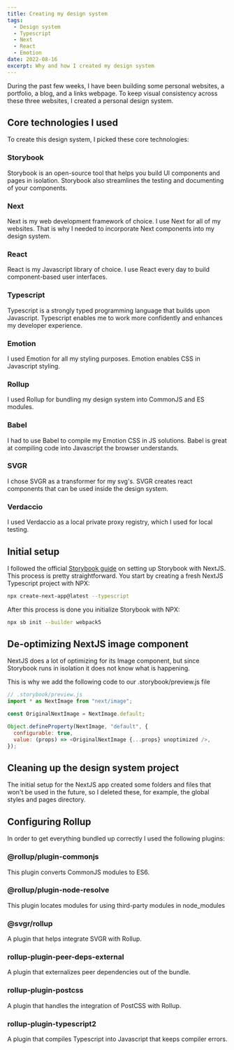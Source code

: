 ```yaml
---
title: Creating my design system
tags:
  - Design system
  - Typescript
  - Next
  - React
  - Emotion
date: 2022-08-16
excerpt: Why and how I created my design system
---
```


<ContentBlock>

During the past few weeks, I have been building some personal websites, a portfolio, a blog, and a links webpage. To keep visual consistency across these three websites, I created a personal design system.

</ContentBlock>

<ContentBlock>

## Core technologies I used

To create this design system, I picked these core technologies:

### Storybook

Storybook is an open-source tool that helps you build UI components and pages in isolation. Storybook also streamlines the testing and documenting of your components.

### Next

Next is my web development framework of choice. I use Next for all of my websites. That is why I needed to incorporate Next components into my design system.

### React

React is my Javascript library of choice. I use React every day to build component-based user interfaces.

### Typescript

Typescript is a strongly typed programming language that builds upon Javascript. Typescript enables me to work more confidently and enhances my developer experience.

### Emotion

I used Emotion for all my styling purposes. Emotion enables CSS in Javascript styling.

### Rollup

I used Rollup for bundling my design system into CommonJS and ES modules.

### Babel

I had to use Babel to compile my Emotion CSS in JS solutions. Babel is great at compiling code into Javascript the browser understands.

### SVGR

I chose SVGR as a transformer for my svg's. SVGR creates react components that can be used inside the design system.

### Verdaccio

I used Verdaccio as a local private proxy registry, which I used for local testing.

</ContentBlock>

<ContentBlock>

## Initial setup

I followed the official [Storybook guide](https://storybook.js.org/blog/get-started-with-storybook-and-next-js/) on setting up Storybook with NextJS. This process is pretty straightforward. You start by creating a fresh NextJS Typescript project with NPX:

```bash
npx create-next-app@latest --typescript
```

After this process is done you initialize Storybook with NPX:

```bash
npx sb init --builder webpack5
```

</ContentBlock>

<ContentBlock>

## De-optimizing NextJS image component

NextJS does a lot of optimizing for its Image component, but since Storybook runs in isolation it does not know what is happening.

This is why we add the following code to our .storybook/preview.js file

```js
// .storybook/preview.js
import * as NextImage from "next/image";

const OriginalNextImage = NextImage.default;

Object.defineProperty(NextImage, "default", {
  configurable: true,
  value: (props) => <OriginalNextImage {...props} unoptimized />,
});
```

</ContentBlock>

<ContentBlock>

## Cleaning up the design system project

The initial setup for the NextJS app created some folders and files that won't be used in the future, so I deleted these, for example, the global styles and pages directory.

</ContentBlock>

<ContentBlock>

## Configuring Rollup

In order to get everything bundled up correctly I used the following plugins:

### @rollup/plugin-commonjs

This plugin converts CommonJS modules to ES6.

### @rollup/plugin-node-resolve

This plugin locates modules for using third-party modules in node_modules

### @svgr/rollup

A plugin that helps integrate SVGR with Rollup.

### rollup-plugin-peer-deps-external

A plugin that externalizes peer dependencies out of the bundle.

### rollup-plugin-postcss

A plugin that handles the integration of PostCSS with Rollup.

### rollup-plugin-typescript2

A plugin that compiles Typescript into Javascript that keeps compiler errors.

</ContentBlock>
